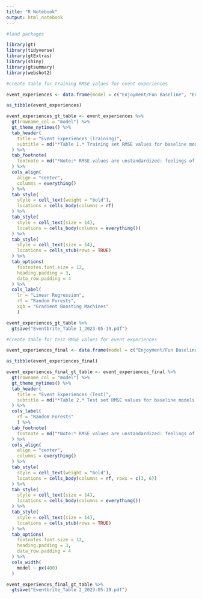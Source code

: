 ```yaml
---
title: "R Notebook"
output: html_notebook
---
```


```r
#load packages

library(gt)
library(tidyverse)
library(gtExtras)
library(shiny)
library(gtsummary)
library(webshot2)

```

```r
#create table for training RMSE values for event experiences

event_experiences <- data.frame(model = c("Enjoyment/Fun Baseline", "Enjoyment/Fun Event Characteristics", "Social Connection Baseline", "Social Connection Event Characteristics"), lr = c(3.08, 5.95, 6.59, 14.11), rf = c(2.65, 2.55, 5.07, 4.53), xgb = c(2.68, 2.68, 5.10, 4.57))

as_tibble(event_experiences)

event_experiences_gt_table <- event_experiences %>%
  gt(rowname_col = "model") %>%
  gt_theme_nytimes() %>%
  tab_header(
    title = "Event Experiences (Training)",
    subtitle = md("*Table 1.* Training set RMSE values for baseline models and event characteristics models predicting two event experience outcome variables: feelings of enjoyment/fun at the event and feelings of social connection at the event.")
  ) %>%
  tab_footnote(
    footnote = md("*Note:* RMSE values are unstandardized: feelings of enjoyment/fun at the event were measured on a scale of 2-14 and feelings of social connection at the event were measured on a scale of 4-28. Random forests, bolded, was the best performing model for each model set.")
  ) %>%
  cols_align(
    align = "center",
    columns = everything()
  ) %>%
  tab_style(
    style = cell_text(weight = "bold"),
    locations = cells_body(columns = rf)
  ) %>%
  tab_style(
    style = cell_text(size = 14),
    locations = cells_body(columns = everything())
  ) %>%
  tab_style(
    style = cell_text(size = 14),
    locations = cells_stub(rows = TRUE)
  ) %>%
  tab_options(
    footnotes.font.size = 12,
    heading.padding = 3,
    data_row.padding = 4
  ) %>%
  cols_label(
    lr = "Linear Regression",
    rf = "Random Forests",
    xgb = "Gradient Boosting Machines"
    ) 

event_experiences_gt_table %>%
  gtsave("Eventbrite_Table 1_2023-05-19.pdf")

```

```r
#create table for test RMSE values for event experiences

event_experiences_final <- data.frame(model = c("Enjoyment/Fun Baseline", "Enjoyment/Fun Event Characteristics", "Enjoyment/Fun Difference", "Social Connection Baseline", "Social Connection Event Characteristics", "Social Connection Difference"), rf = c(2.57, 2.49, "0.08 (3.1%)", 5.03, 4.48, "0.55 (10.9%)"))

as_tibble(event_experiences_final)

event_experiences_final_gt_table <- event_experiences_final %>%
  gt(rowname_col = "model") %>%
  gt_theme_nytimes() %>%
  tab_header(
    title = "Event Experiences (Test)",
    subtitle = md("*Table 2.* Test set RMSE values for baseline models and event characteristics models predicting two event experience outcome variables: feelings of enjoyment/fun at the event and feelings of social connection at the event.")
  ) %>%
  cols_label(
    rf = "Random Forests"
    ) %>%
  tab_footnote(
    footnote = md("*Note:* RMSE values are unstandardized: feelings of enjoyment/fun at the event were measured on a scale of 2-14 and feelings of social connection at the event were measured on a scale of 4-28. RMSE differences (and percent improvement in RMSE scores) between baseline and event characteristics models are bolded.")
  ) %>%
  cols_align(
    align = "center",
    columns = everything()
  ) %>%
  tab_style(
    style = cell_text(weight = "bold"), 
    locations = cells_body(columns = rf, rows = c(3, 6))
  ) %>%
  tab_style(
    style = cell_text(size = 14),
    locations = cells_body(columns = everything())
  ) %>%
  tab_style(
    style = cell_text(size = 14),
    locations = cells_stub(rows = TRUE)
  ) %>%
  tab_options(
    footnotes.font.size = 12,
    heading.padding = 3,
    data_row.padding = 4
  ) %>%
  cols_width(
    model ~ px(400)
  )

event_experiences_final_gt_table %>%
  gtsave("Eventbrite_Table 2_2023-05-19.pdf")


```

